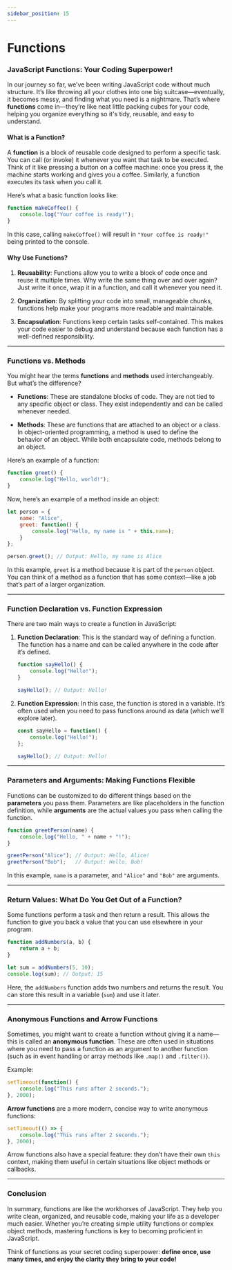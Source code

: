 ```yaml
---
sidebar_position: 15
---
```


# Functions
### JavaScript Functions: Your Coding Superpower!

In our journey so far, we’ve been writing JavaScript code without much structure. It’s like throwing all your clothes into one big suitcase—eventually, it becomes messy, and finding what you need is a nightmare. That’s where **functions** come in—they’re like neat little packing cubes for your code, helping you organize everything so it's tidy, reusable, and easy to understand.

#### What is a Function?

A **function** is a block of reusable code designed to perform a specific task. You can call (or invoke) it whenever you want that task to be executed. Think of it like pressing a button on a coffee machine: once you press it, the machine starts working and gives you a coffee. Similarly, a function executes its task when you call it.

Here’s what a basic function looks like:

```javascript
function makeCoffee() {
    console.log("Your coffee is ready!");
}
```

In this case, calling `makeCoffee()` will result in `"Your coffee is ready!"` being printed to the console.

#### Why Use Functions?

1. **Reusability**: Functions allow you to write a block of code once and reuse it multiple times. Why write the same thing over and over again? Just write it once, wrap it in a function, and call it whenever you need it.
   
2. **Organization**: By splitting your code into small, manageable chunks, functions help make your programs more readable and maintainable.
   
3. **Encapsulation**: Functions keep certain tasks self-contained. This makes your code easier to debug and understand because each function has a well-defined responsibility.

---

### Functions vs. Methods

You might hear the terms **functions** and **methods** used interchangeably. But what’s the difference?

- **Functions**: These are standalone blocks of code. They are not tied to any specific object or class. They exist independently and can be called whenever needed.
  
- **Methods**: These are functions that are attached to an object or a class. In object-oriented programming, a method is used to define the behavior of an object. While both encapsulate code, methods belong to an object.

Here’s an example of a function:

```javascript
function greet() {
    console.log("Hello, world!");
}
```

Now, here’s an example of a method inside an object:

```javascript
let person = {
    name: "Alice",
    greet: function() {
        console.log("Hello, my name is " + this.name);
    }
};

person.greet(); // Output: Hello, my name is Alice
```

In this example, `greet` is a method because it is part of the `person` object. You can think of a method as a function that has some context—like a job that’s part of a larger organization.

---

### Function Declaration vs. Function Expression

There are two main ways to create a function in JavaScript:

1. **Function Declaration**: This is the standard way of defining a function. The function has a name and can be called anywhere in the code after it’s defined.

   ```javascript
   function sayHello() {
       console.log("Hello!");
   }

   sayHello(); // Output: Hello!
   ```

2. **Function Expression**: In this case, the function is stored in a variable. It’s often used when you need to pass functions around as data (which we’ll explore later).

   ```javascript
   const sayHello = function() {
       console.log("Hello!");
   };

   sayHello(); // Output: Hello!
   ```

---

### Parameters and Arguments: Making Functions Flexible

Functions can be customized to do different things based on the **parameters** you pass them. Parameters are like placeholders in the function definition, while **arguments** are the actual values you pass when calling the function.

```javascript
function greetPerson(name) {
    console.log("Hello, " + name + "!");
}

greetPerson("Alice"); // Output: Hello, Alice!
greetPerson("Bob");   // Output: Hello, Bob!
```

In this example, `name` is a parameter, and `"Alice"` and `"Bob"` are arguments.

---

### Return Values: What Do You Get Out of a Function?

Some functions perform a task and then return a result. This allows the function to give you back a value that you can use elsewhere in your program.

```javascript
function addNumbers(a, b) {
    return a + b;
}

let sum = addNumbers(5, 10);
console.log(sum); // Output: 15
```

Here, the `addNumbers` function adds two numbers and returns the result. You can store this result in a variable (`sum`) and use it later.

<Sandbox exerciseText="Try to write a function that takes two parameters a and b and returns the sum of these." solution=""/>

---

### Anonymous Functions and Arrow Functions

Sometimes, you might want to create a function without giving it a name—this is called an **anonymous function**. These are often used in situations where you need to pass a function as an argument to another function (such as in event handling or array methods like `.map()` and `.filter()`).

Example:

```javascript
setTimeout(function() {
    console.log("This runs after 2 seconds.");
}, 2000);
```

**Arrow functions** are a more modern, concise way to write anonymous functions:

```javascript
setTimeout(() => {
    console.log("This runs after 2 seconds.");
}, 2000);
```

Arrow functions also have a special feature: they don’t have their own `this` context, making them useful in certain situations like object methods or callbacks.

---

### Conclusion

In summary, functions are like the workhorses of JavaScript. They help you write clean, organized, and reusable code, making your life as a developer much easier. Whether you’re creating simple utility functions or complex object methods, mastering functions is key to becoming proficient in JavaScript.

Think of functions as your secret coding superpower: **define once, use many times, and enjoy the clarity they bring to your code!**

